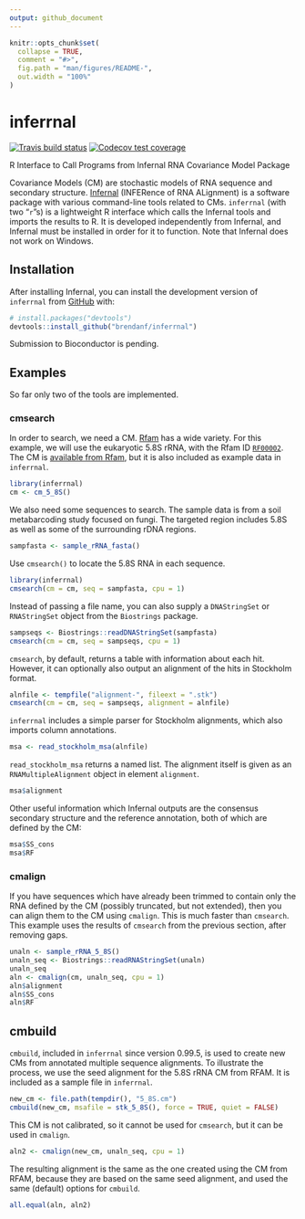 ```yaml
---
output: github_document
---
```


<!-- README.md is generated from README.Rmd. Please edit that file -->

```r
knitr::opts_chunk$set(
  collapse = TRUE,
  comment = "#>",
  fig.path = "man/figures/README-",
  out.width = "100%"
)
```

# inferrnal

<!-- badges: start -->
[![Travis build status](https://travis-ci.com/brendanf/inferrnal.svg?branch=master)](https://travis-ci.com/brendanf/inferrnal)
[![Codecov test coverage](https://codecov.io/gh/brendanf/inferrnal/branch/master/graph/badge.svg)](https://codecov.io/gh/brendanf/inferrnal?branch=master)
<!-- badges: end -->

R Interface to Call Programs from Infernal RNA Covariance Model Package

Covariance Models (CM) are stochastic models of RNA sequence and secondary structure.
[Infernal](http://eddylab.org/infernal/) (INFERence of RNA ALignment) is a software package with various command-line tools related to CMs.
`inferrnal` (with two "`r`"s) is a lightweight R interface which calls the Infernal tools and imports the results to R.
It is developed independently from Infernal, and Infernal must be installed in order for it to function.
Note that Infernal does not work on Windows.

## Installation

After installing Infernal, you can install the development version of `inferrnal` from [GitHub](https://github.com/) with:

``` r
# install.packages("devtools")
devtools::install_github("brendanf/inferrnal")
```

Submission to Bioconductor is pending.

## Examples

So far only two of the tools are implemented.

### cmsearch

In order to search, we need a CM.
[Rfam](https://rfam.xfam.org/) has a wide variety.
For this example, we will use the eukaryotic 5.8S rRNA, with the Rfam ID [`RF00002`](https://rfam.xfam.org/family/RF00002).
The CM is [available from Rfam](https://rfam.xfam.org/family/RF00002/cm), but it is also included as example data in `inferrnal`.


```r
library(inferrnal)
cm <- cm_5_8S()
```

We also need some sequences to search.
The sample data is from a soil metabarcoding study focused on fungi.
The targeted region includes 5.8S as well as some of the surrounding rDNA regions.

```r
sampfasta <- sample_rRNA_fasta()
```

Use `cmsearch()` to locate the 5.8S RNA in each sequence.

```r
library(inferrnal)
cmsearch(cm = cm, seq = sampfasta, cpu = 1)
```

Instead of passing a file name, you can also supply a `DNAStringSet` or `RNAStringSet` object from the `Biostrings` package.

```r
sampseqs <- Biostrings::readDNAStringSet(sampfasta)
cmsearch(cm = cm, seq = sampseqs, cpu = 1)
```

`cmsearch`, by default, returns a table with information about each hit.
However, it can optionally also output an alignment of the hits in Stockholm format.

```r
alnfile <- tempfile("alignment-", fileext = ".stk")
cmsearch(cm = cm, seq = sampseqs, alignment = alnfile)
```

`inferrnal` includes a simple parser for Stockholm alignments, which also imports column annotations.
```r
msa <- read_stockholm_msa(alnfile)
```

`read_stockholm_msa` returns a named list.
The alignment itself is given as an `RNAMultipleAlignment` object in element `alignment`.

```r
msa$alignment
```

Other useful information which Infernal outputs are the consensus secondary structure and the reference annotation, both of which are defined by the CM:

```r
msa$SS_cons
msa$RF
```

### cmalign

If you have sequences which have already been trimmed to contain only the RNA defined by the CM (possibly truncated, but not extended), then you can align them to the CM using `cmalign`.
This is much faster than `cmsearch`.
This example uses the results of `cmsearch` from the previous section, after removing gaps.

```r
unaln <- sample_rRNA_5_8S()
unaln_seq <- Biostrings::readRNAStringSet(unaln)
unaln_seq
aln <- cmalign(cm, unaln_seq, cpu = 1)
aln$alignment
aln$SS_cons
aln$RF
```

## cmbuild

`cmbuild`, included in `inferrnal` since version 0.99.5, is used to create new
CMs from annotated multiple sequence alignments.
To illustrate the process, we use the seed alignment for the 5.8S rRNA CM from
RFAM.
It is included as a sample file in `inferrnal`.

```r
new_cm <- file.path(tempdir(), "5_8S.cm")
cmbuild(new_cm, msafile = stk_5_8S(), force = TRUE, quiet = FALSE)
```

This CM is not calibrated, so it cannot be used for `cmsearch`,
but it can be used in `cmalign`.

```r
aln2 <- cmalign(new_cm, unaln_seq, cpu = 1)
```

The resulting alignment is the same as the one created using the CM from RFAM,
because they are based on the same seed alignment, and used the same (default)
options for `cmbuild`.

```r
all.equal(aln, aln2)
```
